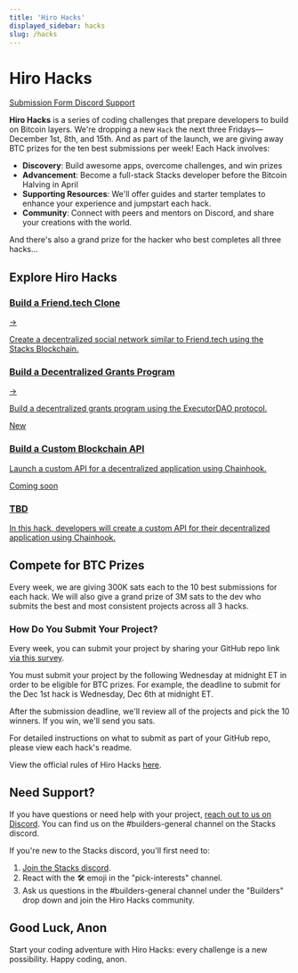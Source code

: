 ```yaml
---
title: 'Hiro Hacks'
displayed_sidebar: hacks
slug: /hacks
---
```


<head>
  <meta property="og:url" content="https://docs.hiro.so/hacks/" />
  <meta property="og:type" content="website" />
  <meta property="og:title" content="Hiro Hacks" />
  <meta
    property="og:description"
    content="Build on Bitcoin through a series of coding challenges."
  />
  <meta property="og:image" content='/img/hacks-og.png' />
</head>

# Hiro Hacks

<div className="gap-3 flex flex-wrap mb-6">
  <a
    className="inline-block bg-neutral-200 hover:bg-neutral-100 rounded-md text-sm text-neutral-700 px-2 py-1 hover:text-neutral-700 hover:no-underline transition-colors"
    href="https://rfw7zqyd.paperform.co/"
    target="_blank"
  >
    Submission Form <span className="i-radix-icons-link-2 align-text-bottom text-lg"></span>
  </a>
  <a
    className="inline-block bg-violet-300 hover:bg-violet-200 rounded-md text-sm text-violet-800 px-2 py-1 hover:text-violet-800 hover:no-underline transition-colors"
    href="https://stacks.chat"
  >
    Discord Support <span className="i-bi-discord align-text-bottom text-lg"></span>
  </a>
</div>

**Hiro Hacks** is a series of coding challenges that prepare developers to build on Bitcoin layers. We're dropping a new `Hack` the next three Fridays—December 1st, 8th, and 15th. And as part of the launch, we are giving away BTC prizes for the ten best submissions per week! Each Hack involves:

- **Discovery**: Build awesome apps, overcome challenges, and win prizes
- **Advancement**: Become a full-stack Stacks developer before the Bitcoin Halving in April
- **Supporting Resources**: We'll offer guides and starter templates to enhance your experience and jumpstart each hack.
- **Community**: Connect with peers and mentors on Discord, and share your creations with the world.

And there's also a grand prize for the hacker who best completes all three hacks...

## Explore Hiro Hacks

<div class="subSections my-8">
  <a href="/hacks/build-a-friend-tech-clone">
    <div class="subSectionTitle"><h3>Build a Friend.tech Clone</h3><span>→</span></div>
    <p>Create a decentralized social network similar to Friend.tech using the Stacks Blockchain.</p>
  </a>
  <a href="/hacks/build-a-decentralized-grants-program">
    <div class="subSectionTitle">
      <h3>Build a Decentralized Grants Program</h3>
      <span>→</span>
    </div>
    <p>Build a decentralized grants program using the ExecutorDAO protocol.</p>
  </a>
</div>
<div class="subSections my-8">
  <a href="/hacks/build-a-custom-api-using-chainhook">
    <span className="inline-flex items-center rounded-md bg-orange-50 dark:bg-red-400/10 px-2 py-1 text-xs font-medium text-orange-700 dark:text-orange-400 ring-1 ring-inset ring-orange-600/10 dark:ring-orange-400/20">
      New
    </span>
    <div class="subSectionTitle">
      <h3>Build a Custom Blockchain API</h3>
    </div>
    <p>Launch a custom API for a decentralized application using Chainhook.</p>
  </a>
  <a href="#" className="card-disabled hide">
    <span className="inline-flex items-center rounded-md bg-orange-50 dark:bg-red-400/10 px-2 py-1 text-xs font-medium text-orange-700 dark:text-orange-400 ring-1 ring-inset ring-orange-600/10 dark:ring-orange-400/20">
      Coming soon
    </span>
    <div class="subSectionTitle">
      <h3>TBD</h3>
    </div>
    <p>In this hack, developers will create a custom API for their decentralized application using Chainhook.</p>
  </a>
</div>

## Compete for BTC Prizes

Every week, we are giving 300K sats each to the 10 best submissions for each hack.
We will also give a grand prize of 3M sats to the dev who submits the best and most consistent projects across all 3 hacks.

### How Do You Submit Your Project?

Every week, you can submit your project by sharing your GitHub repo link [via this survey](https://rfw7zqyd.paperform.co/).

You must submit your project by the following Wednesday at midnight ET in order to be eligible for BTC prizes.
For example, the deadline to submit for the Dec 1st hack is Wednesday, Dec 6th at midnight ET.

After the submission deadline, we'll review all of the projects and pick the 10 winners. If you win, we'll send you sats.

For detailed instructions on what to submit as part of your GitHub repo, please view each hack's readme.

View the official rules of Hiro Hacks [here](https://www.hiro.so/hiro-hacks-rules).

## Need Support?

If you have questions or need help with your project, [reach out to us on Discord](https://stacks.chat/). You can find us on the #builders-general channel on the Stacks discord.

If you're new to the Stacks discord, you'll first need to:

1.  [Join the Stacks discord](https://stacks.chat/).
2.  React with the 🛠️ emoji in the "pick-interests" channel.
3.  Ask us questions in the #builders-general channel under the "Builders" drop down and join the Hiro Hacks community.

## Good Luck, Anon

Start your coding adventure with Hiro Hacks: every challenge is a new possibility. Happy coding, anon.
